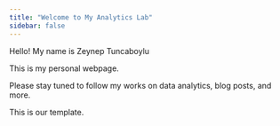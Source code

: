 ```yaml
---
title: "Welcome to My Analytics Lab"
sidebar: false 
---
```


Hello! My name is Zeynep Tuncaboylu

This is my personal webpage.

Please stay tuned to follow my works on data analytics, blog posts, and more.

This is our template.
